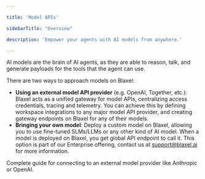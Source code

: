 ```yaml
---

title: 'Model APIs'

sidebarTitle: "Overview"

description: 'Empower your agents with AI models from anywhere.'

---
```


AI models are the brain of AI agents, as they are able to reason, talk, and generate payloads for the tools that the agent can use. 

There are two ways to approach models on Blaxel: 

- **Using an external model API provider** (e.g. OpenAI, Together, etc.): Blaxel acts as a unified gateway for model APIs, centralizing access credentials, tracing and telemetry. You can achieve this by defining workspace integrations to any major model API provider, and creating gateway endpoints on Blaxel for any of their models.
- **Bringing your own model**: Deploy a custom model on Blaxel, allowing you to use fine-tuned SLMs/LLMs or any other kind of AI model. When a model is deployed on Blaxel, you get global API endpoint to call it. This option is part of our Enterprise offering, contact us at [support@blaxel.ai](mailto:support@blaxel.ai) for more information.

<Card title="External model APIs" icon="circle-nodes" href="/Models/External-model-endpoints">
Complete guide for connecting to an external model provider like Anthropic or OpenAI. 
</Card>